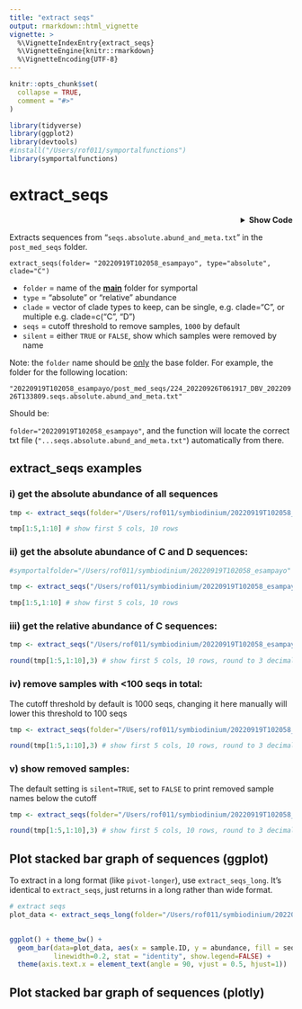 ```yaml
---
title: "extract seqs"
output: rmarkdown::html_vignette
vignette: >
  %\VignetteIndexEntry{extract_seqs}
  %\VignetteEngine{knitr::rmarkdown}
  %\VignetteEncoding{UTF-8}
---
```


```r
knitr::opts_chunk$set(
  collapse = TRUE,
  comment = "#>"
)
```

```r
library(tidyverse)
library(ggplot2)
library(devtools)
#install("/Users/rof011/symportalfunctions")
library(symportalfunctions)
```

# extract_seqs
<details><summary align="right"><b>Show Code</b></summary>

```r


extract_seqs <- function(folder, type = "relative", clade = LETTERS[1:10], cutoff=1000, silent=TRUE) {

  file_list <- list.files(path = folder, pattern = "seqs.absolute.abund_and_meta.txt", include.dirs = TRUE, recursive = TRUE)

  absolute <- read.delim(paste0(folder, "/", file_list)) %>%
    dplyr::select(sample_name, 40:ncol(.)) %>% # select just the symbiodinium columns
    tibble::column_to_rownames("sample_name") %>% # sample_name column to rowname
    dplyr::slice(-n()) %>% # remove the last row, summary data
    dplyr::filter(rowSums(select(., where(is.numeric))) > as.numeric(cutoff)) %>% # remove samples where <1000 sequences
    dplyr::select(dplyr::matches(clade, ignore.case = FALSE)) %>% # keep only columns matching "clade"
    dplyr::filter(rowSums(dplyr::select(., dplyr::where(is.numeric))) != 0) %>% # drop zero sum rows
    dplyr::select(dplyr::where(~ sum(. != 0) > 0)) %>% # drop zero sum columns
    dplyr::select(dplyr::where(~ any(!is.na(.))))  # drop blank columns

  excluded_samples <- read.delim(paste0(folder, "/", file_list)) %>%
    dplyr::select(sample_name, 40:ncol(.)) %>% # select just the symbiodinium columns
    tibble::column_to_rownames("sample_name") %>% # sample_name column to rowname
    dplyr::slice(-n()) %>% # remove the last row, summary data
    dplyr::select(dplyr::matches(clade, ignore.case = FALSE)) %>% # keep only columns matching "clade"
    dplyr::filter(rowSums(select(., where(is.numeric))) < as.numeric(cutoff)) # remove samples where <1000 sequences

  if (silent==FALSE){
    cat("Excluded samples \n")
    cat(paste(unique(rownames(excluded_samples)), collapse="\n"), "\n")
  }

  relative <- read.delim(paste0(folder, "/", file_list)) %>%
    dplyr::select(sample_name, 40:ncol(.)) %>% # select just the symbiodinium columns
    tibble::column_to_rownames("sample_name") %>% # sample_name column to rowname
    dplyr::slice(-n()) %>% # remove the last row, summary data
    dplyr::filter(rowSums(select(., where(is.numeric))) > as.numeric(cutoff)) %>% # remove samples where <1000 sequences
    dplyr::select(dplyr::matches(clade, ignore.case = FALSE)) %>% # keep only columns matching "clade"
    dplyr::filter(rowSums(dplyr::select(., dplyr::where(is.numeric))) != 0) %>% # drop zero sum rows
    dplyr::select(dplyr::where(~ sum(. != 0) > 0)) %>% # drop zero sum columns
    dplyr::select(dplyr::where(~ any(!is.na(.)))) %>% # drop blank columns
    dplyr::mutate(row_sum = rowSums(select(., dplyr::where(is.numeric)))) %>%
    dplyr::mutate(across(dplyr::where(is.numeric), ~ . / row_sum)) %>%
    dplyr::select(-row_sum)

  if (type == "absolute") {
    return(absolute)
  } else if (type == "relative") {
    return(relative)
  }
}

```
</details>
Extracts sequences from "`seqs.absolute.abund_and_meta.txt`" in the `post_med_seqs` folder.

`extract_seqs(folder= "20220919T102058_esampayo", type="absolute", clade="C")`

-   `folder` = name of the [**main**]{.underline} folder for symportal
-   `type` = "absolute" or "relative" abundance
-   `clade` = vector of clade types to keep, can be single, e.g. clade="C", or multiple e.g. clade=c("C", "D")
-   `seqs` = cutoff threshold to remove samples, `1000` by default
-   `silent` = either `TRUE` or `FALSE`, show which samples were removed by name

Note: the `folder` name should be [only]{.underline} the base folder. For example, the folder for the following location:

`"20220919T102058_esampayo/post_med_seqs/224_20220926T061917_DBV_20220926T133809.seqs.absolute.abund_and_meta.txt"`

Should be: 

`folder="20220919T102058_esampayo"`, and the function will locate the correct txt file (`"...seqs.absolute.abund_and_meta.txt"`) automatically from there.


## extract_seqs examples

### i) get the absolute abundance of all sequences

```r
tmp <- extract_seqs(folder="/Users/rof011/symbiodinium/20220919T102058_esampayo", type="absolute")

tmp[1:5,1:10] # show first 5 cols, 10 rows
```

### ii) get the absolute abundance of C and D sequences:

```r

#symportalfolder="/Users/rof011/symbiodinium/20220919T102058_esampayo"

tmp <- extract_seqs("/Users/rof011/symbiodinium/20220919T102058_esampayo", type="absolute", clade=c("C", "D"))

tmp[1:5,1:10] # show first 5 cols, 10 rows
```

### iii) get the relative abundance of C sequences:

```r
tmp <- extract_seqs("/Users/rof011/symbiodinium/20220919T102058_esampayo", type="relative", clade="C")

round(tmp[1:5,1:10],3) # show first 5 cols, 10 rows, round to 3 decimal places
```

### iv) remove samples with \<100 seqs in total:

The cutoff threshold by default is 1000 seqs, changing it here manually will lower this threshold to 100 seqs

```r
tmp <- extract_seqs(folder="/Users/rof011/symbiodinium/20220919T102058_esampayo", type="relative", clade="C", cutoff=100)

round(tmp[1:5,1:10],3) # show first 5 cols, 10 rows, round to 3 decimal places
```

### v) show removed samples:

The default setting is `silent=TRUE`, set to `FALSE` to print removed sample names below the cutoff

```r
tmp <- extract_seqs(folder="/Users/rof011/symbiodinium/20220919T102058_esampayo", type="relative", clade="C", cutoff=100, silent=FALSE)

round(tmp[1:5,1:10],3) # show first 5 cols, 10 rows, round to 3 decimal places
```

## Plot stacked bar graph of sequences (ggplot)


To extract in a long format (like `pivot-longer`), use `extract_seqs_long`. 
It's identical to `extract_seqs`, just returns in a long rather than wide format.

```r
# extract seqs
plot_data <- extract_seqs_long(folder="/Users/rof011/symbiodinium/20220919T102058_esampayo", type="relative", clade="C") 
  

ggplot() + theme_bw() +
  geom_bar(data=plot_data, aes(x = sample.ID, y = abundance, fill = seq.ID), color="black", 
           linewidth=0.2, stat = "identity", show.legend=FALSE) +
  theme(axis.text.x = element_text(angle = 90, vjust = 0.5, hjust=1))

```

## Plot stacked bar graph of sequences (plotly)
